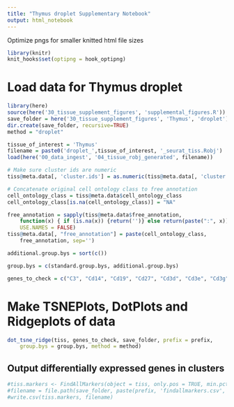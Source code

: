 ```yaml
---
title: "Thymus droplet Supplementary Notebook"
output: html_notebook
---
```




Optimize pngs for smaller knitted html file sizes
```r
library(knitr)
knit_hooks$set(optipng = hook_optipng)
```

# Load data for Thymus droplet


```r
library(here)
source(here('30_tissue_supplement_figures', 'supplemental_figures.R'))
save_folder = here('30_tissue_supplement_figures', 'Thymus', 'droplet')
dir.create(save_folder, recursive=TRUE)
method = "droplet"

tissue_of_interest = 'Thymus'
filename = paste0('droplet_',tissue_of_interest, '_seurat_tiss.Robj')
load(here('00_data_ingest', '04_tissue_robj_generated', filename))

# Make sure cluster ids are numeric
tiss@meta.data[, 'cluster.ids'] = as.numeric(tiss@meta.data[, 'cluster.ids'])

# Concatenate original cell ontology class to free annotation
cell_ontology_class = tiss@meta.data$cell_ontology_class
cell_ontology_class[is.na(cell_ontology_class)] = "NA"

free_annotation = sapply(tiss@meta.data$free_annotation,
    function(x) { if (is.na(x)) {return('')} else return(paste(":", x))},
    USE.NAMES = FALSE)
tiss@meta.data[, "free_annotation"] = paste(cell_ontology_class,
    free_annotation, sep='')

additional.group.bys = sort(c())

group.bys = c(standard.group.bys, additional.group.bys)

genes_to_check = c("C3", "Cd14", "Cd19", "Cd27", "Cd3d", "Cd3e", "Cd3g", "Cd4", "Cd44", "Cd69", "Cd86", "Cd8a", "Cd8b1", "Dntt", "Epcam", "Ets1", "H2-Aa", "H2-Ab1", "Igfbp7", "Il2ra", "Il2rb", "Itgax", "Krt5", "Krt8", "Mki67", "Pdgfrb", "Ptcra", "Ptprc", "Rag1", "Rag2", "Runx3", "Top2a", "Vim", "Zbtb7b")
```

# Make TSNEPlots, DotPlots and Ridgeplots of data

```r
dot_tsne_ridge(tiss, genes_to_check, save_folder, prefix = prefix,
    group.bys = group.bys, method = method)
```

## Output differentially expressed genes in clusters

```r
#tiss.markers <- FindAllMarkers(object = tiss, only.pos = TRUE, min.pct = 0.25, thresh.use = 0.25)
#filename = file.path(save_folder, paste(prefix, 'findallmarkers.csv', sep='_'))
#write.csv(tiss.markers, filename)
```
